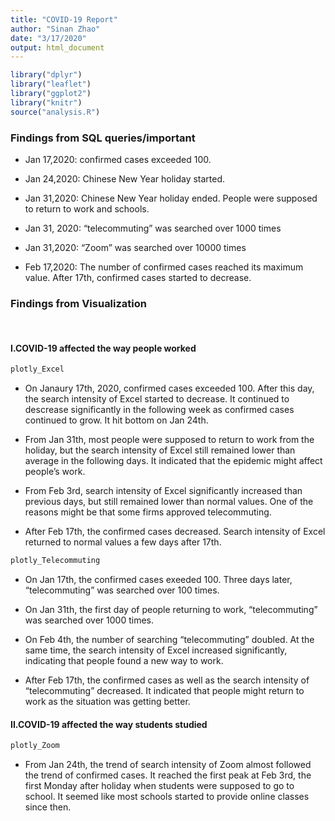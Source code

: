```yaml
---
title: "COVID-19 Report"
author: "Sinan Zhao"
date: "3/17/2020"
output: html_document
---
```


```r
library("dplyr")
library("leaflet")
library("ggplot2")
library("knitr")
source("analysis.R")
```

### Findings from SQL queries/important 
- Jan 17,2020: confirmed cases exceeded 100.

- Jan 24,2020: Chinese New Year holiday started.

- Jan 31,2020: Chinese New Year holiday ended. People were supposed to return to work and schools. 

- Jan 31, 2020: “telecommuting” was searched over 1000 times

- Jan 31,2020: "Zoom" was searched over 10000 times

- Feb 17,2020: The number of confirmed cases reached its maximum value. After 17th, confirmed cases started to decrease.

### Findings from Visualization
<br />

#### I.COVID-19 affected the way people worked
```r
plotly_Excel
```


- On Janaury 17th, 2020, confirmed cases exceeded 100. After this day, the search intensity of Excel started to decrease. It continued to descrease significantly in the following week as confirmed cases continued to grow. It hit bottom on Jan 24th.

- From Jan 31th, most people were supposed to return to work from the holiday, but the search intensity of Excel still remained lower than average in the following days. It indicated that the epidemic might affect people's work.

- From Feb 3rd, search intensity of Excel significantly increased than previous days, but still remained lower than normal values. One of the reasons might be that some firms approved telecommuting. 

- After Feb 17th, the confirmed cases decreased. Search intensity of Excel returned to normal values a few days after 17th.
<br />

```r
plotly_Telecommuting
```

- On Jan 17th, the confirmed cases exeeded 100. Three days later, "telecommuting" was searched over 100 times.

- On Jan 31th, the first day of people returning to work, "telecommuting" was searched over 1000 times.

- On Feb 4th, the number of searching "telecommuting" doubled. At the same time, the search intensity of Excel increased significantly, indicating that people found a new way to work.

- After Feb 17th, the confirmed cases as well as the search intensity of "telecommuting" decreased. It indicated that people might return to work as the situation was getting better.
<br />

#### II.COVID-19 affected the way students studied
```r
plotly_Zoom
```

- From Jan 24th, the trend of search intensity of Zoom almost followed the trend of confirmed cases. It reached the first peak at Feb 3rd, the first Monday after holiday when students were supposed to go to school. It seemed like most schools started to provide online classes since then. 




